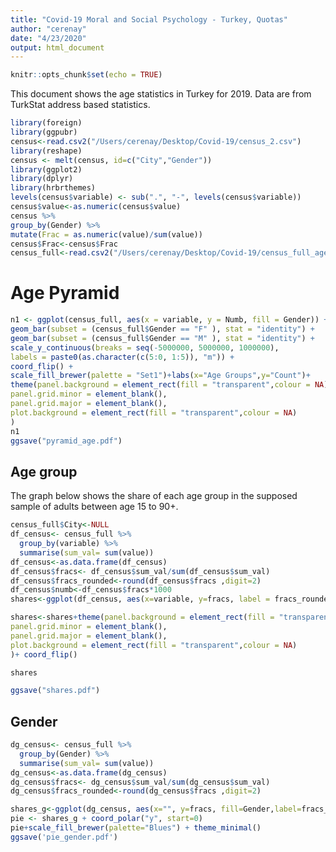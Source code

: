 ```yaml
---
title: "Covid-19 Moral and Social Psychology - Turkey, Quotas"
author: "cerenay"
date: "4/23/2020"
output: html_document
---
```


```r
knitr::opts_chunk$set(echo = TRUE)
```


This document shows the age statistics in Turkey for 2019. Data are from TurkStat address based statistics. 


```r
library(foreign)
library(ggpubr)
census<-read.csv2("/Users/cerenay/Desktop/Covid-19/census_2.csv")
library(reshape)
census <- melt(census, id=c("City","Gender"))
library(ggplot2)
library(dplyr)
library(hrbrthemes)
levels(census$variable) <- sub(".", "-", levels(census$variable))
census$value<-as.numeric(census$value)
census %>%
group_by(Gender) %>%
mutate(Frac = as.numeric(value)/sum(value))
census$Frac<-census$Frac
census_full<-read.csv2("/Users/cerenay/Desktop/Covid-19/census_full_age.csv")


```

# Age Pyramid


```r
n1 <- ggplot(census_full, aes(x = variable, y = Numb, fill = Gender)) +
geom_bar(subset = (census_full$Gender == "F" ), stat = "identity") +
geom_bar(subset = (census_full$Gender == "M" ), stat = "identity") +
scale_y_continuous(breaks = seq(-5000000, 5000000, 1000000),
labels = paste0(as.character(c(5:0, 1:5)), "m")) +
coord_flip() +
scale_fill_brewer(palette = "Set1")+labs(x="Age Groups",y="Count")+
theme(panel.background = element_rect(fill = "transparent",colour = NA), # or theme_blank()
panel.grid.minor = element_blank(),
panel.grid.major = element_blank(),
plot.background = element_rect(fill = "transparent",colour = NA)
)
n1
ggsave("pyramid_age.pdf")
```

## Age group

The graph below shows the share of each age group in the supposed sample of adults between age 15 to 90+. 

```r
census_full$City<-NULL
df_census<- census_full %>% 
  group_by(variable) %>% 
  summarise(sum_val= sum(value))
df_census<-as.data.frame(df_census)
df_census$fracs<- df_census$sum_val/sum(df_census$sum_val)
df_census$fracs_rounded<-round(df_census$fracs ,digit=2)
df_census$numb<-df_census$fracs*1000
shares<-ggplot(df_census, aes(x=variable, y=fracs, label = fracs_rounded)) + geom_bar(stat = "identity") +geom_text(size = 5, position = position_stack(vjust = 0.9))+labs(x="Age Groups",y="Share")

shares<-shares+theme(panel.background = element_rect(fill = "transparent",colour = NA), # or theme_blank()
panel.grid.minor = element_blank(),
panel.grid.major = element_blank(),
plot.background = element_rect(fill = "transparent",colour = NA)
)+ coord_flip()

shares

ggsave("shares.pdf")
```

## Gender



```r
dg_census<- census_full %>% 
  group_by(Gender) %>% 
  summarise(sum_val= sum(value))
dg_census<-as.data.frame(dg_census)
dg_census$fracs<- dg_census$sum_val/sum(dg_census$sum_val)
dg_census$fracs_rounded<-round(dg_census$fracs ,digit=2)

shares_g<-ggplot(dg_census, aes(x="", y=fracs, fill=Gender,label=fracs_rounded)) + geom_bar(width=1, stat = "identity") +geom_text(size = 5, position = position_stack(vjust = 0.9))+labs(x="Gender",y="Share")
pie <- shares_g + coord_polar("y", start=0)
pie+scale_fill_brewer(palette="Blues") + theme_minimal()
ggsave('pie_gender.pdf')


```

